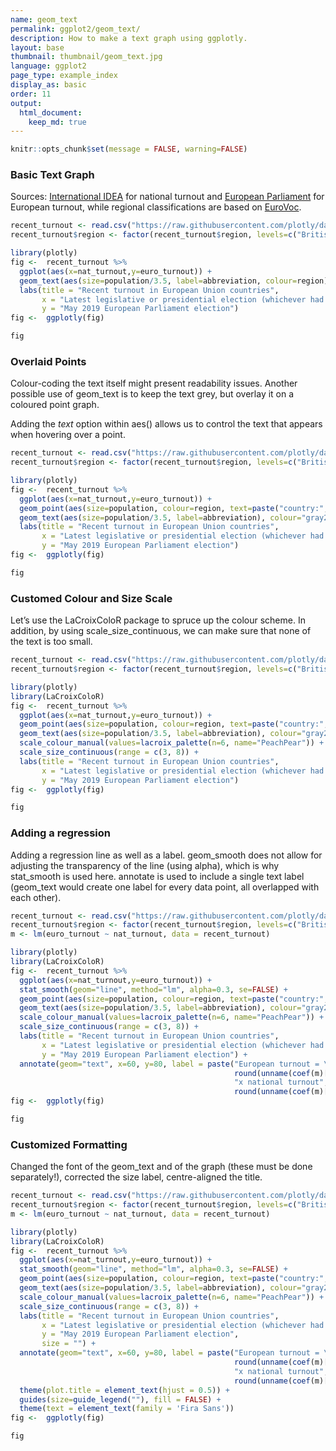```yaml
---
name: geom_text
permalink: ggplot2/geom_text/
description: How to make a text graph using ggplotly.
layout: base
thumbnail: thumbnail/geom_text.jpg
language: ggplot2
page_type: example_index
display_as: basic
order: 11
output:
  html_document:
    keep_md: true
---
```


```r
knitr::opts_chunk$set(message = FALSE, warning=FALSE)
```
### Basic Text Graph
Sources: [International IDEA](https://www.idea.int/data-tools/continent-view/Europe/40?st=par#rep) for national turnout and [European Parliament](https://election-results.eu/turnout/) for European turnout, while regional classifications are based on [EuroVoc](https://publications.europa.eu/en/web/eu-vocabularies/th-concept-scheme/-/resource/eurovoc/100277?target=Browse).

```r
recent_turnout <- read.csv("https://raw.githubusercontent.com/plotly/datasets/master/european_turnout.csv",stringsAsFactors = FALSE)
recent_turnout$region <- factor(recent_turnout$region, levels=c("British","Northern","Western","Mediterranean","Central/Eastern"))

library(plotly)
fig <-  recent_turnout %>%
  ggplot(aes(x=nat_turnout,y=euro_turnout)) + 
  geom_text(aes(size=population/3.5, label=abbreviation, colour=region), alpha=1) +
  labs(title = "Recent turnout in European Union countries",
       x = "Latest legislative or presidential election (whichever had higher turnout)",
       y = "May 2019 European Parliament election")
fig <-  ggplotly(fig)

fig
```

### Overlaid Points
Colour-coding the text itself might present readability issues. Another possible use of geom\_text is to keep the text grey, but overlay it on a coloured point graph.

Adding the *text* option within aes() allows us to control the text that appears when hovering over a point.

```r
recent_turnout <- read.csv("https://raw.githubusercontent.com/plotly/datasets/master/european_turnout.csv",stringsAsFactors = FALSE)
recent_turnout$region <- factor(recent_turnout$region, levels=c("British","Northern","Western","Mediterranean","Central/Eastern"))

library(plotly)
fig <-  recent_turnout %>%
  ggplot(aes(x=nat_turnout,y=euro_turnout)) + 
  geom_point(aes(size=population, colour=region, text=paste("country:", country)), alpha=0.4) +
  geom_text(aes(size=population/3.5, label=abbreviation), colour="gray20", alpha=1) +
  labs(title = "Recent turnout in European Union countries",
       x = "Latest legislative or presidential election (whichever had higher turnout)",
       y = "May 2019 European Parliament election")
fig <-  ggplotly(fig)

fig
```

### Customed Colour and Size Scale
Let's use the LaCroixColoR package to spruce up the colour scheme. In addition, by using scale\_size\_continuous, we can make sure that none of the text is too small.

```r
recent_turnout <- read.csv("https://raw.githubusercontent.com/plotly/datasets/master/european_turnout.csv",stringsAsFactors = FALSE)
recent_turnout$region <- factor(recent_turnout$region, levels=c("British","Northern","Western","Mediterranean","Central/Eastern"))

library(plotly)
library(LaCroixColoR)
fig <-  recent_turnout %>%
  ggplot(aes(x=nat_turnout,y=euro_turnout)) + 
  geom_point(aes(size=population, colour=region, text=paste("country:", country)), alpha=0.4) +
  geom_text(aes(size=population/3.5, label=abbreviation), colour="gray20", alpha=1) +
  scale_colour_manual(values=lacroix_palette(n=6, name="PeachPear")) +
  scale_size_continuous(range = c(3, 8)) +
  labs(title = "Recent turnout in European Union countries",
       x = "Latest legislative or presidential election (whichever had higher turnout)",
       y = "May 2019 European Parliament election")
fig <-  ggplotly(fig)

fig
```

### Adding a regression
Adding a regression line as well as a label. geom\_smooth does not allow for adjusting the transparency of the line (using alpha), which is why stat\_smooth is used here. annotate is used to include a single text label (geom\_text would create one label for every data point, all overlapped with each other).

```r
recent_turnout <- read.csv("https://raw.githubusercontent.com/plotly/datasets/master/european_turnout.csv",stringsAsFactors = FALSE)
recent_turnout$region <- factor(recent_turnout$region, levels=c("British","Northern","Western","Mediterranean","Central/Eastern"))
m <- lm(euro_turnout ~ nat_turnout, data = recent_turnout)

library(plotly)
library(LaCroixColoR)
fig <-  recent_turnout %>%
  ggplot(aes(x=nat_turnout,y=euro_turnout)) + 
  stat_smooth(geom="line", method="lm", alpha=0.3, se=FALSE) + 
  geom_point(aes(size=population, colour=region, text=paste("country:", country)), alpha=0.4) +
  geom_text(aes(size=population/3.5, label=abbreviation), colour="gray20", alpha=1) +
  scale_colour_manual(values=lacroix_palette(n=6, name="PeachPear")) +
  scale_size_continuous(range = c(3, 8)) +
  labs(title = "Recent turnout in European Union countries",
       x = "Latest legislative or presidential election (whichever had higher turnout)",
       y = "May 2019 European Parliament election") +
  annotate(geom="text", x=60, y=80, label = paste("European turnout = \n",
                                                  round(unname(coef(m)[2]),2),
                                                  "x national turnout",
                                                  round(unname(coef(m)[1]),1)))
fig <-  ggplotly(fig)

fig
```

### Customized Formatting
Changed the font of the geom\_text and of the graph (these must be done separately!), corrected the size label, centre-aligned the title.

```r
recent_turnout <- read.csv("https://raw.githubusercontent.com/plotly/datasets/master/european_turnout.csv",stringsAsFactors = FALSE)
recent_turnout$region <- factor(recent_turnout$region, levels=c("British","Northern","Western","Mediterranean","Central/Eastern"))
m <- lm(euro_turnout ~ nat_turnout, data = recent_turnout)

library(plotly)
library(LaCroixColoR)
fig <-  recent_turnout %>%
  ggplot(aes(x=nat_turnout,y=euro_turnout)) + 
  stat_smooth(geom="line", method="lm", alpha=0.3, se=FALSE) + 
  geom_point(aes(size=population, colour=region, text=paste("country:", country)), alpha=0.4) +
  geom_text(aes(size=population/3.5, label=abbreviation), colour="gray20", alpha=1, family="Fira Sans") +
  scale_colour_manual(values=lacroix_palette(n=6, name="PeachPear")) +
  scale_size_continuous(range = c(3, 8)) +
  labs(title = "Recent turnout in European Union countries",
       x = "Latest legislative or presidential election (whichever had higher turnout)",
       y = "May 2019 European Parliament election",
       size = "") +
  annotate(geom="text", x=60, y=80, label = paste("European turnout = \n",
                                                  round(unname(coef(m)[2]),2),
                                                  "x national turnout",
                                                  round(unname(coef(m)[1]),1))) +
  theme(plot.title = element_text(hjust = 0.5)) +
  guides(size=guide_legend(""), fill = FALSE) +
  theme(text = element_text(family = 'Fira Sans'))
fig <-  ggplotly(fig)

fig
```

